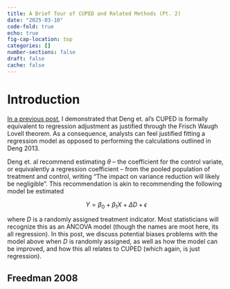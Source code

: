 ```yaml
---
title: A Brief Tour of CUPED and Related Methods (Pt. 2)
date: "2025-03-10"
code-fold: true
echo: true
fig-cap-location: top
categories: []
number-sections: false
draft: false
cache: false
---
```


# Introduction

[In a previous post](https://dpananos.github.io/posts/2025-03-03-cuped/), I demonstrated that Deng et. al's CUPED is formally equivalent to regression adjustment as justified through the Frisch Waugh Lovell theorem. As a consequence, analysts can feel justified fitting a regression model as opposed to performing the calculations outlined in Deng 2013.  

Deng et. al recommend estimating $\theta$ -- the coefficient for the control variate, or equivalently a regression coefficient -- from the pooled population of treatment and control, writing "The impact on variance reduction will likely be negligible".  This recommendation is akin to recommending the following model be estimated

$$ Y = \beta_0 + \beta_1 X + \Delta D + \epsilon $$

where $D$ is a randomly assigned treatment indicator.  Most statisticians will recognize this as an ANCOVA model (though the names are moot here, its all regression).  In this post, we discuss potential biases problems with the model above when $D$ is randomly assigned, as well as how the model can be improved, and how this all relates to CUPED (which again, is just regression).

## Freedman 2008